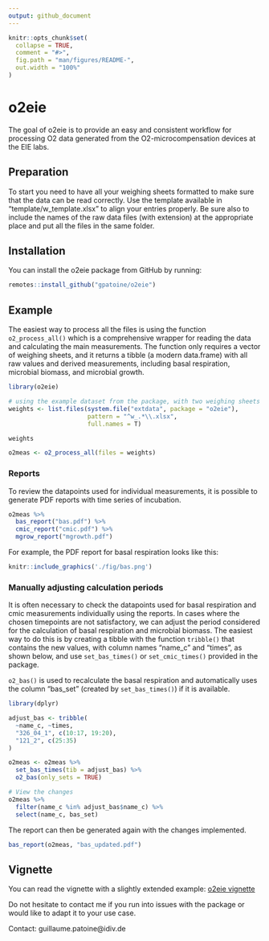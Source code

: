 ```yaml
---
output: github_document
---
```


<!-- README.md is generated from README.Rmd. Please edit that file -->

```r
knitr::opts_chunk$set(
  collapse = TRUE,
  comment = "#>",
  fig.path = "man/figures/README-",
  out.width = "100%"
)
```

# o2eie

The goal of o2eie is to provide an easy and consistent workflow for processing O2 data generated from the O2-microcompensation devices at the EIE labs.


## Preparation

To start you need to have all your weighing sheets formatted to make sure that the data can be read correctly. Use the template available in "template/w_template.xlsx" to align your entries properly. Be sure also to include the names of the raw data files (with extension) at the appropriate place and put all the files in the same folder.


## Installation

You can install the o2eie package from GitHub by running:

``` r
remotes::install_github("gpatoine/o2eie")

```

## Example

The easiest way to process all the files is using the function `o2_process_all()` which is a comprehensive wrapper for reading the data and calculating the main measurements. The function only requires a vector of weighing sheets, and it returns a tibble (a modern data.frame) with all raw values and derived measurements, including basal respiration, microbial biomass, and microbial growth.

```r
library(o2eie)

# using the example dataset from the package, with two weighing sheets
weights <- list.files(system.file("extdata", package = "o2eie"),
                      pattern = "^w_.*\\.xlsx",
                      full.names = T)

weights

o2meas <- o2_process_all(files = weights)


```


### Reports

To review the datapoints used for individual measurements, it is possible to generate PDF reports with time series of incubation.

``` r
o2meas %>% 
  bas_report("bas.pdf") %>% 
  cmic_report("cmic.pdf") %>% 
  mgrow_report("mgrowth.pdf")

```

For example, the PDF report for basal respiration looks like this:

```r
knitr::include_graphics('./fig/bas.png')

```


### Manually adjusting calculation periods

It is often necessary to check the datapoints used for basal respiration and cmic measurements individually using the reports. In cases where the chosen timepoints are not satisfactory, we can adjust the period considered for the calculation of basal respiration and microbial biomass. The easiest way to do this is by creating a tibble with the function `tribble()` that contains the new values, with column names "name_c" and "times", as shown below, and use `set_bas_times()` or `set_cmic_times()` provided in the package.

`o2_bas()` is used to recalculate the basal respiration and automatically uses the column "bas_set" (created by `set_bas_times()`) if it is available.

```r
library(dplyr)

adjust_bas <- tribble(
  ~name_c, ~times,
  "326_04_1", c(10:17, 19:20),
  "121_2", c(25:35)
)

o2meas <- o2meas %>% 
  set_bas_times(tib = adjust_bas) %>% 
  o2_bas(only_sets = TRUE)

# View the changes
o2meas %>% 
  filter(name_c %in% adjust_bas$name_c) %>% 
  select(name_c, bas_set)
```

The report can then be generated again with the changes implemented.


``` r
bas_report(o2meas, "bas_updated.pdf")

```

## Vignette

You can read the vignette with a slightly extended example: [o2eie vignette](https://htmlpreview.github.io/?https://raw.githubusercontent.com/gpatoine/o2eie/main/o2eie_vignette.html)


Do not hesitate to contact me if you run into issues with the package or would like to adapt it to your use case.


Contact: guillaume.patoine@idiv.de
